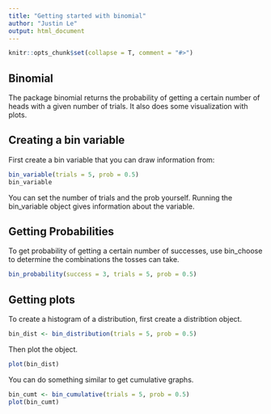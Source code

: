 ```yaml
---
title: "Getting started with binomial"
author: "Justin Le"
output: html_document
---
```


```r
knitr::opts_chunk$set(collapse = T, comment = "#>")
```

## Binomial
The package binomial returns the probability of getting a certain number of heads with a given number of trials. It also does some visualization with plots.

## Creating a bin variable
First create a bin variable that you can draw information from:

```r
bin_variable(trials = 5, prob = 0.5)
bin_variable
```
You can set the number of trials and the prob yourself. 
Running the bin_variable object gives information about the variable.

## Getting Probabilities
To get probability of getting a certain number of successes, use bin_choose to determine the combinations the tosses can take.

```r
bin_probability(success = 3, trials = 5, prob = 0.5)
```

## Getting plots
To create a histogram of a distribution, first create a distribtion object.
```r
bin_dist <- bin_distribution(trials = 5, prob = 0.5)
```
Then plot the object.

```r
plot(bin_dist)
```

You can do something similar to get cumulative graphs.

```r
bin_cumt <- bin_cumulative(trials = 5, prob = 0.5)
plot(bin_cumt)
```
